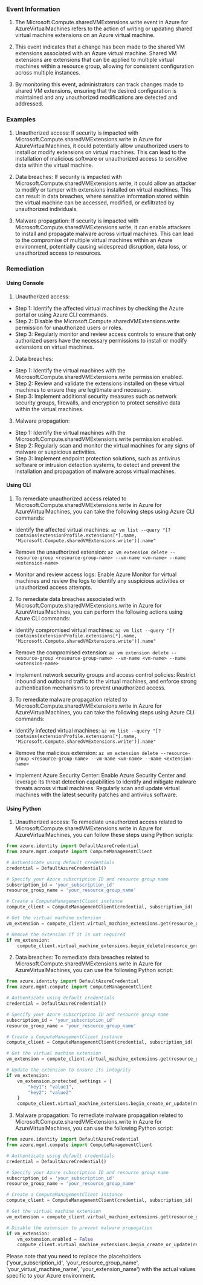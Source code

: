 
### Event Information

1. The Microsoft.Compute.sharedVMExtensions.write event in Azure for AzureVirtualMachines refers to the action of writing or updating shared virtual machine extensions on an Azure virtual machine.

2. This event indicates that a change has been made to the shared VM extensions associated with an Azure virtual machine. Shared VM extensions are extensions that can be applied to multiple virtual machines within a resource group, allowing for consistent configuration across multiple instances.

3. By monitoring this event, administrators can track changes made to shared VM extensions, ensuring that the desired configuration is maintained and any unauthorized modifications are detected and addressed.


### Examples

1. Unauthorized access: If security is impacted with Microsoft.Compute.sharedVMExtensions.write in Azure for AzureVirtualMachines, it could potentially allow unauthorized users to install or modify extensions on virtual machines. This can lead to the installation of malicious software or unauthorized access to sensitive data within the virtual machine.

2. Data breaches: If security is impacted with Microsoft.Compute.sharedVMExtensions.write, it could allow an attacker to modify or tamper with extensions installed on virtual machines. This can result in data breaches, where sensitive information stored within the virtual machine can be accessed, modified, or exfiltrated by unauthorized individuals.

3. Malware propagation: If security is impacted with Microsoft.Compute.sharedVMExtensions.write, it can enable attackers to install and propagate malware across virtual machines. This can lead to the compromise of multiple virtual machines within an Azure environment, potentially causing widespread disruption, data loss, or unauthorized access to resources.

### Remediation

#### Using Console

1. Unauthorized access:
- Step 1: Identify the affected virtual machines by checking the Azure portal or using Azure CLI commands.
- Step 2: Disable the Microsoft.Compute.sharedVMExtensions.write permission for unauthorized users or roles.
- Step 3: Regularly monitor and review access controls to ensure that only authorized users have the necessary permissions to install or modify extensions on virtual machines.

2. Data breaches:
- Step 1: Identify the virtual machines with the Microsoft.Compute.sharedVMExtensions.write permission enabled.
- Step 2: Review and validate the extensions installed on these virtual machines to ensure they are legitimate and necessary.
- Step 3: Implement additional security measures such as network security groups, firewalls, and encryption to protect sensitive data within the virtual machines.

3. Malware propagation:
- Step 1: Identify the virtual machines with the Microsoft.Compute.sharedVMExtensions.write permission enabled.
- Step 2: Regularly scan and monitor the virtual machines for any signs of malware or suspicious activities.
- Step 3: Implement endpoint protection solutions, such as antivirus software or intrusion detection systems, to detect and prevent the installation and propagation of malware across virtual machines.

#### Using CLI

1. To remediate unauthorized access related to Microsoft.Compute.sharedVMExtensions.write in Azure for AzureVirtualMachines, you can take the following steps using Azure CLI commands:

- Identify the affected virtual machines: `az vm list --query "[?contains(extensionProfile.extensions[*].name, 'Microsoft.Compute.sharedVMExtensions.write')].name"`

- Remove the unauthorized extension: `az vm extension delete --resource-group <resource-group-name> --vm-name <vm-name> --name <extension-name>`

- Monitor and review access logs: Enable Azure Monitor for virtual machines and review the logs to identify any suspicious activities or unauthorized access attempts.

2. To remediate data breaches associated with Microsoft.Compute.sharedVMExtensions.write in Azure for AzureVirtualMachines, you can perform the following actions using Azure CLI commands:

- Identify compromised virtual machines: `az vm list --query "[?contains(extensionProfile.extensions[*].name, 'Microsoft.Compute.sharedVMExtensions.write')].name"`

- Remove the compromised extension: `az vm extension delete --resource-group <resource-group-name> --vm-name <vm-name> --name <extension-name>`

- Implement network security groups and access control policies: Restrict inbound and outbound traffic to the virtual machines, and enforce strong authentication mechanisms to prevent unauthorized access.

3. To remediate malware propagation related to Microsoft.Compute.sharedVMExtensions.write in Azure for AzureVirtualMachines, you can take the following steps using Azure CLI commands:

- Identify infected virtual machines: `az vm list --query "[?contains(extensionProfile.extensions[*].name, 'Microsoft.Compute.sharedVMExtensions.write')].name"`

- Remove the malicious extension: `az vm extension delete --resource-group <resource-group-name> --vm-name <vm-name> --name <extension-name>`

- Implement Azure Security Center: Enable Azure Security Center and leverage its threat detection capabilities to identify and mitigate malware threats across virtual machines. Regularly scan and update virtual machines with the latest security patches and antivirus software.

#### Using Python

1. Unauthorized access: To remediate unauthorized access related to Microsoft.Compute.sharedVMExtensions.write in Azure for AzureVirtualMachines, you can follow these steps using Python scripts:

```python
from azure.identity import DefaultAzureCredential
from azure.mgmt.compute import ComputeManagementClient

# Authenticate using default credentials
credential = DefaultAzureCredential()

# Specify your Azure subscription ID and resource group name
subscription_id = 'your_subscription_id'
resource_group_name = 'your_resource_group_name'

# Create a ComputeManagementClient instance
compute_client = ComputeManagementClient(credential, subscription_id)

# Get the virtual machine extension
vm_extension = compute_client.virtual_machine_extensions.get(resource_group_name, 'your_virtual_machine_name', 'your_extension_name')

# Remove the extension if it is not required
if vm_extension:
    compute_client.virtual_machine_extensions.begin_delete(resource_group_name, 'your_virtual_machine_name', 'your_extension_name').wait()
```

2. Data breaches: To remediate data breaches related to Microsoft.Compute.sharedVMExtensions.write in Azure for AzureVirtualMachines, you can use the following Python script:

```python
from azure.identity import DefaultAzureCredential
from azure.mgmt.compute import ComputeManagementClient

# Authenticate using default credentials
credential = DefaultAzureCredential()

# Specify your Azure subscription ID and resource group name
subscription_id = 'your_subscription_id'
resource_group_name = 'your_resource_group_name'

# Create a ComputeManagementClient instance
compute_client = ComputeManagementClient(credential, subscription_id)

# Get the virtual machine extension
vm_extension = compute_client.virtual_machine_extensions.get(resource_group_name, 'your_virtual_machine_name', 'your_extension_name')

# Update the extension to ensure its integrity
if vm_extension:
    vm_extension.protected_settings = {
        "key1": "value1",
        "key2": "value2"
    }
    compute_client.virtual_machine_extensions.begin_create_or_update(resource_group_name, 'your_virtual_machine_name', 'your_extension_name', vm_extension).wait()
```

3. Malware propagation: To remediate malware propagation related to Microsoft.Compute.sharedVMExtensions.write in Azure for AzureVirtualMachines, you can use the following Python script:

```python
from azure.identity import DefaultAzureCredential
from azure.mgmt.compute import ComputeManagementClient

# Authenticate using default credentials
credential = DefaultAzureCredential()

# Specify your Azure subscription ID and resource group name
subscription_id = 'your_subscription_id'
resource_group_name = 'your_resource_group_name'

# Create a ComputeManagementClient instance
compute_client = ComputeManagementClient(credential, subscription_id)

# Get the virtual machine extension
vm_extension = compute_client.virtual_machine_extensions.get(resource_group_name, 'your_virtual_machine_name', 'your_extension_name')

# Disable the extension to prevent malware propagation
if vm_extension:
    vm_extension.enabled = False
    compute_client.virtual_machine_extensions.begin_create_or_update(resource_group_name, 'your_virtual_machine_name', 'your_extension_name', vm_extension).wait()
```

Please note that you need to replace the placeholders ('your_subscription_id', 'your_resource_group_name', 'your_virtual_machine_name', 'your_extension_name') with the actual values specific to your Azure environment.


